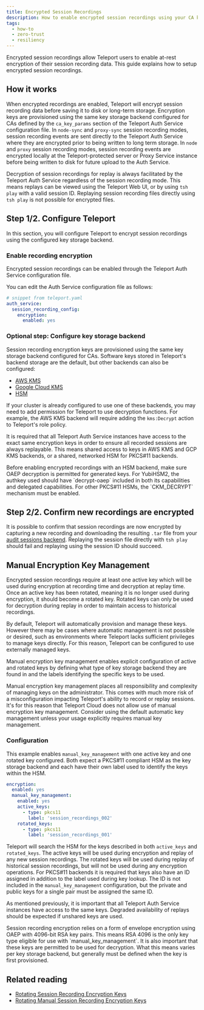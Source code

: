 ```yaml
---
title: Encrypted Session Recordings
description: How to enable encrypted session recordings using your CA key backend.
tags:
  - how-to
  - zero-trust
  - resiliency
---
```


Encrypted session recordings allow Teleport users to enable at-rest encryption
of their session recording data. This guide explains how to setup encrypted
session recordings.

## How it works

When encrypted recordings are enabled, Teleport will encrypt session recording
data before saving it to disk or long-term storage. Encryption keys are
provisioned using the same key storage backend configured for CAs defined by
the `ca_key_params` section of the Teleport Auth Service configuration file. In
`node-sync` and `proxy-sync` session recording modes, session recording events
are sent directly to the Teleport Auth Service where they are encrypted prior
to being written to long term storage. In `node` and `proxy` session recording
modes, session recording events are encrypted locally at the Teleport-protected
server or Proxy Service instance before being written to disk for future upload
to the Auth Service.

Decryption of session recordings for replay is always facilitated by the
Teleport Auth Service regardless of the session recording mode. This means
replays can be viewed using the Teleport Web UI, or by using `tsh play`
with a valid session ID. Replaying session recording files directly using
`tsh play` is not possible for encrypted files.

## Step 1/2. Configure Teleport

In this section, you will configure Teleport to encrypt session recordings
using the configured key storage backend.

### Enable recording encryption

Encrypted session recordings can be enabled through the Teleport Auth
Service configuration file.

You can edit the Auth Service configuration file as follows:

```yaml
# snippet from teleport.yaml
auth_service:
  session_recording_config:
    encryption:
      enabled: yes
```

### Optional step: Configure key storage backend

Session recording encryption keys are provisioned using the same key storage
backend configured for CAs. Software keys stored in Teleport's backend storage
are the default, but other backends can also be configured:

- [AWS KMS](../../../../zero-trust-access/deploy-a-cluster/aws-kms.mdx)
- [Google Cloud KMS](../../../../zero-trust-access/deploy-a-cluster/gcp-kms.mdx)
- [HSM](../../../../zero-trust-access/deploy-a-cluster/hsm.mdx)

If your cluster is already configured to use one of these backends, you may need
to add permission for Teleport to use decryption functions. For example, the AWS
KMS backend will require adding the `kms:Decrypt` action to Teleport's role
policy.

It is required that all Teleport Auth Service instances have access to the
exact same encryption keys in order to ensure all recorded sessions are always
replayable. This means shared access to keys in AWS KMS and GCP KMS backends,
or a shared, networked HSM for PKCS#11 backends.

<Admonition type="note">
Before enabling encrypted recordings with an HSM backend, make sure OAEP
decryption is permitted for generated keys. For YubiHSM2, the authkey used
should have `decrypt-oaep` included in both its capabilities and delegated
capabilities. For other PKCS#11 HSMs, the `CKM_DECRYPT` mechanism must be
enabled.
</Admonition>

## Step 2/2. Confirm new recordings are encrypted

It is possible to confirm that session recordings are now encrypted by
capturing a new recording and downloading the resulting `.tar` file from your
[audit sessions backend](../../../../reference/architecture/session-recording.mdx#storage).
Replaying the session file directly with `tsh play` should fail and replaying
using the session ID should succeed.

## Manual Encryption Key Management

Encrypted session recordings require at least one active key which will be used
during encryption at recording time and decryption at replay time. Once an
active key has been rotated, meaning it is no longer used during encryption, it
should become a rotated key. Rotated keys can only be used for decryption
during replay in order to maintain access to historical recordings.

By default, Teleport will automatically provision and manage these keys.
However there may be cases where automatic management is not possible or
desired, such as environments where Teleport lacks sufficient privileges to
manage keys directly. For this reason, Teleport can be configured to use
externally managed keys.

Manual encryption key management enables explicit configuration of active
and rotated keys by defining what type of key storage backend they are found in
and the labels identifying the specific keys to be used.

<Admonition type="warning">
Manual encryption key management places all responsibility and complexity of
managing keys on the administrator. This comes with much more risk of a
misconfiguration impacting Teleport's ability to record or replay sessions.
It's for this reason that Teleport Cloud does not allow use of manual
encryption key management. Consider using the default automatic key management
unless your usage explicitly requires manual key management.
</Admonition>

### Configuration

This example enables `manual_key_management` with one active key and one
rotated key configured. Both expect a PKCS#11 compliant HSM as the key storage
backend and each have their own label used to identify the keys within the HSM.

```yaml
encryption:
  enabled: yes
  manual_key_management:
    enabled: yes
    active_keys:
      - type: pkcs11
        label: 'session_recordings_002'
    rotated_keys:
      - type: pkcs11
        label: 'session_recordings_001'
```

Teleport will search the HSM for the keys described in both `active_keys` and
`rotated_keys`. The active keys will be used during encryption and replay of
any new session recordings. The rotated keys will be used during replay of
historical session recordings, but will not be used during any encryption
operations. For PKCS#11 backends it is required that keys also have an ID
assigned in addition to the label used during key lookup. The ID is not
included in the `manual_key_management` configuration, but the private and
public keys for a single pair must be assigned the same ID.

As mentioned previously, it is important that all Teleport Auth Service
instances have access to the same keys. Degraded availability of replays should
be expected if unshared keys are used.

<Admonition type="warning">
Session recording encryption relies on a form of envelope encryption using OAEP
with 4096-bit RSA key pairs. This means RSA 4096 is the only key type eligible
for use with `manual_key_management`. It is also important that these keys are
permitted to be used for decryption. What this means varies per key storage
backend, but generally must be defined when the key is first provisioned.
</Admonition>

## Related reading

- [Rotating Session Recording Encryption Keys](./rotating-keys.mdx)
- [Rotating Manual Session Recording Encryption Keys](./rotating-manual-keys.mdx)
